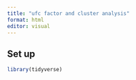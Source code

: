 ```yaml
---
title: "ufc factor and cluster analysis"
format: html
editor: visual
---
```


## Set up

```r
library(tidyverse)
```

```r
```

## 
